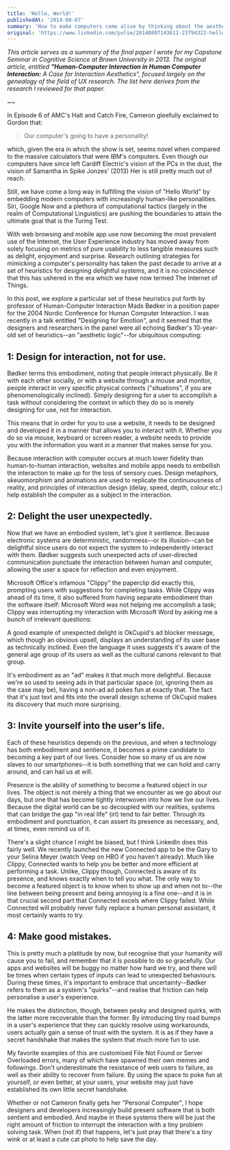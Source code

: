 ```yaml
---
title: 'Hello, World!'
publishedAt: '2014-08-07'
summary: 'How to make computers come alive by thinking about the aesthetics of interactions'
original: 'https://www.linkedin.com/pulse/20140807143611-23794322-hello-world/'
---
```


_This article serves as a summary of the final paper I wrote for my Capstone
Seminar in Cognitive Science at Brown University in 2013. The original article,
entitled **"Human-Computer Interaction in Human Computer Interaction:** A Case
for Interaction Aesthetics", focused largely on the genealogy of the field of UX
research. The list here derives from the research I reviewed for that paper._

~~

In Episode 6 of AMC's Halt and Catch Fire, Cameron gleefully exclaimed to Gordon
that:

> Our computer's going to have a personality!

which, given the era in which the show is set, seems novel when compared to the
massive calculators that were IBM's computers. Even though our computers have
since left Cardiff Electric's vision of the PCs in the dust, the vision of
Samantha in Spike Jonzes' (2013) Her is still pretty much out of reach.

Still, we have come a long way in fulfilling the vision of "Hello World" by
embedding modern computers with increasingly human-like personalities. Siri,
Google Now and a plethora of computational tactics (largely in the realm of
Computational Linguistics) are pushing the boundaries to attain the ultimate
goal that is the Turing Test.

With web browsing and mobile app use now becoming the most prevalent use of the
Internet, the User Experience industry has moved away from solely focusing on
metrics of pure usability to less tangible measures such as delight, enjoyment
and surprise. Research outlining strategies for mimicking a computer's
personality has taken the past decade to arrive at a set of heuristics for
designing delightful systems, and it is no coincidence that this has ushered in
the era which we have now termed The Internet of Things.

In this post, we explore a particular set of these heuristics put forth by
professor of Human-Computer Interaction Mads Bødker in a position paper for the
2004 Nordic Conference for Human Computer Interaction. I was recently in a talk
entitled "Designing for Emotion", and it seemed that the designers and
researchers in the panel were all echoing Bødker's 10-year-old set of
heuristics--an "aesthetic logic"--for ubiquitous computing:

## 1: Design for interaction, not for use.
Bødker terms this embodiment, noting that people interact physically. Be it with
each other socially, or with a website through a mouse and monitor, people
interact in very specific physical contexts ("situations", if you are
phenomenologically inclined). Simply designing for a user to accomplish a task
without considering the context in which they do so is merely designing for use,
not for interaction.

This means that in order for you to use a website, it needs to be designed and
developed it in a manner that allows you to interact with it. Whether you do so
via mouse, keyboard or screen reader, a website needs to provide you with the
information you want in a manner that makes sense for you.

Because interaction with computer occurs at much lower fidelity than
human-to-human interaction, websites and mobile apps needs to embellish the
interaction to make up for the loss of sensory cues. Design metaphors,
skeuomorphism and animations are used to replicate the continuousness of
reality, and principles of interaction design (delay, speed, depth, colour etc.)
help establish the computer as a subject in the interaction.

## 2: Delight the user unexpectedly.
Now that we have an embodied system, let's give it sentience. Because electronic
systems are deterministic, randomness--or its illusion--can be delightful since
users do not expect the system to independently interact with them. Bødker
suggests such unexpected acts of user-directed communication punctuate the
interaction between human and computer, allowing the user a space for reflection
and even enjoyment.

Microsoft Office's infamous "Clippy" the paperclip did exactly this, prompting
users with suggestions for completing tasks. While Clippy was ahead of its time,
it also suffered from having separate embodiment than the software itself:
Microsoft Word was not helping me accomplish a task; Clippy was interrupting my
interaction with Microsoft Word by asking me a bunch of irrelevant questions:





A good example of unexpected delight is OkCupid's ad blocker message, which
though an obvious upsell, displays an understanding of its user base as
technically inclined. Even the language it uses suggests it's aware of the
general age group of its users as well as the cultural canons relevant to that
group.

It's embodiment as an "ad" makes it that much more delightful. Because we're so
used to seeing ads in that particular space (or, ignoring them as the case may
be), having a non-ad ad pokes fun at exactly that. The fact that it's just text
and fits into the overall design scheme of OkCupid makes its discovery that much
more surprising.

## 3: Invite yourself into the user's life.
Each of these heuristics depends on the previous, and when a technology has both
embodiment and sentience, it becomes a prime candidate to becoming a key part of
our lives. Consider how so many of us are now slaves to our smartphones--it is
both something that we can hold and carry around, and can hail us at will.

Presence is the ability of something to become a featured object in our lives.
The object is not merely a thing that we encounter as we go about our days, but
one that has become tightly interwoven into how we live our lives. Because the
digital world can be so decoupled with our realities, systems that can bridge
the gap "in real life" (irl) tend to fair better. Through its embodiment and
punctuation, it can assert its presence as necessary, and, at times, even remind
us of it.

There's a slight chance I might be biased, but I think LinkedIn does this fairly
well. We recently launched the new Connected app to be the Gary to your Selina
Meyer (watch Veep on HBO if you haven't already). Much like Clippy, Connected
wants to help you be better and more efficient at performing a task. Unlike,
Clippy though, Connected is aware of its presence, and knows exactly when to
tell you what. The only way to become a featured object is to know when to show
up and when not to--the line between being present and being annoying is a fine
one--and it is in that crucial second part that Connected excels where Clippy
failed. While Connected will probably never fully replace a human personal
assistant, it most certainly wants to try.

## 4: Make good mistakes.
This is pretty much a platitude by now, but recognise that your humanity will
cause you to fail, and remember that it is possible to do so gracefully. Our
apps and websites will be buggy no matter how hard we try, and there will be
times when certain types of inputs can lead to unexpected behaviours. During
these times, it's important to embrace that uncertainty--Bødker refers to them
as a system's "quirks"--and realise that friction can help personalise a user's
experience.

He makes the distinction, though, between pesky and designed quirks, with the
latter more recoverable than the former. By introducing tiny road bumps in a
user's experience that they can quickly resolve using workarounds, users
actually gain a sense of trust with the system. It is as if they have a secret
handshake that makes the system that much more fun to use.

My favorite examples of this are customised File Not Found or Server Overloaded
errors, many of which have spawned their own memes and followings. Don't
underestimate the resistance of web users to failure, as well as their ability
to recover from failure. By using the space to poke fun at yourself, or even
better, at your users, your website may just have established its own little
secret handshake.

Whether or not Cameron finally gets her "Personal Computer", I hope designers
and developers increasingly build present software that is both sentient and
embodied. And maybe in these systems there will be just the right amount of
friction to interrupt the interaction with a tiny problem solving task. When
(not if) that happens, let's just pray that there's a tiny wink or at least a
cute cat photo to help save the day.